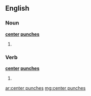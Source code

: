 ==English==
===Noun===
'''[[center]] [[punches]]'''
#{{plural of|center punch}}

===Verb===
'''[[center]] [[punches]]'''
#{{third-person singular of|center punch}}

[[ar:center punches]]
[[mg:center punches]]